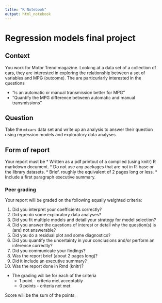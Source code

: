 ```yaml
---
title: "R Notebook"
output: html_notebook
---
```

Regression models final project
===============================

## Context
You work for Motor Trend magazine. Looking at a data set of a collection of cars, they are interested in exploring the relationship between a set of variables and MPG (outcome). The are particurlarly interested
in the questions 

- "Is an automatic or manual transmission better for MPG"
- "Quantify the MPG difference between automatic and manual transmissions"  

## Question
Take the `mtcars` data set and write up an analysis to answer their question using regression models and exploratory data analyses.

## Form of report
Your report must be
  * Written as a pdf printout of a compiled (using knitr) R markdown document.
    * Do not use any packages that are not in R-base or the library datasets. 
  * Brief. roughly the equivalent of 2 pages long or less. 
  * Include a first paragraph executive summary.
  
### Peer grading
Your report will be graded on the following equally weighted criteria:

1. Did you interpret your coefficients correctly?
2. Did you do some exploratory data analyses?
3. Did you fit multiple models and detail your strategy for model selection?
4. Did you answer the questions of interest or detail why the question(s) is (are) not answerable?
5. Did you do a residual plot and some diagnostics?
6. Did you quantify the uncertainty in your conclusions and/or perform an inference correctly?
7. Did you communicate your findings?
8. Was the report brief (about 2 pages long)?
9. Did it include an executive summary?
10. Was the report done in Rmd (knitr)?

* The grading will be for each of the criteria
  * 1 point - criteria met acceptably 
  * 0 points - criteria not met

Score will be the sum of the points.